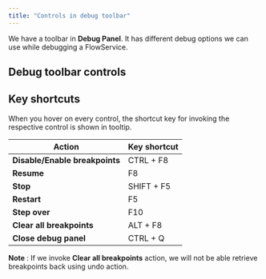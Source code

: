 ```yaml
---
title: "Controls in debug toolbar"
--- 
```


We have a toolbar in **Debug Panel**. It has different debug options we can use while debugging a FlowService.
## Debug toolbar controls
<FlowService
title=""
description="The above steps shows the different debug options available on the debug toolbar">
  <FlowStep comment="search in the inputs" img="debug-flowservices/toolbar/debug-toolbar-search.png"/>
  <FlowStep comment="Disable/Enable breakpoints" img="debug-flowservices/toolbar/debug-toolbar-breakpoints.png"/>
  <FlowStep comment="Resume to next breakpoint" img="debug-flowservices/toolbar/debug-toolbar-resume.png"/>
  <FlowStep comment="Stop the debug execution" img="debug-flowservices/toolbar/debug-toolbar-stop.png"/>
  <FlowStep comment="Restart the execution" img="debug-flowservices/toolbar/debug-toolbar-refresh.png"/>
  <FlowStep comment="Stepover into the next flow" img="debug-flowservices/toolbar/debug-toolbar-stepover.png"/>
  <FlowStep comment="Clear all breakpoints" img="debug-flowservices/toolbar/debug-toolbar-clear-breakpoints.png"/>
  <FlowStep comment="Close the debug panel" img="debug-flowservices/toolbar/debug-toolbar-close.png"/>
</FlowService>

## Key shortcuts
When you hover on every control, the shortcut key for invoking the respective control is shown in tooltip.

 Action | Key shortcut
 ---| ---
 **Disable/Enable breakpoints**| CTRL + F8
 **Resume** | F8
 **Stop** | SHIFT + F5
 **Restart** | F5
 **Step over** | F10
 **Clear all breakpoints** | ALT + F8
 **Close debug panel** | CTRL + Q

 **Note** : If we invoke **Clear all breakpoints** action, we will not be able retrieve breakpoints back using undo action.

 



